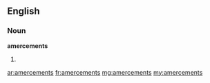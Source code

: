 ==English==

===Noun===
'''amercements'''

# {{plural of|amercement}}

[[ar:amercements]]
[[fr:amercements]]
[[mg:amercements]]
[[my:amercements]]